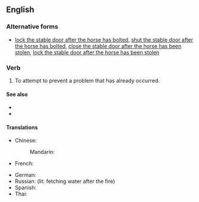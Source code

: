 ==English==

===Alternative forms===
* [[lock the stable door after the horse has bolted]], [[shut the stable door after the horse has bolted]], [[close the stable door after the horse has been stolen]], [[lock the stable door after the horse has been stolen]]

===Verb===
{{head|en|verb}}

# {{lb|en|idiomatic}} To attempt to prevent a problem that has already occurred.

====See also====
* {{l|en|that ship has sailed}}
* {{l|en|too little, too late}}

====Translations====
{{trans-top}}
* Chinese:
*: Mandarin: {{t-needed|cmn}}
* French: {{t-needed|fr}}
{{trans-mid}}
* German: {{t-needed|de}}
* Russian: {{t|ru|после пожара да за водой}} (lit: fetching water after the fire)
* Spanish: {{t-needed|es}}
* Thai: {{t|th|วัวหายล้อมคอก}}
{{trans-bottom}}